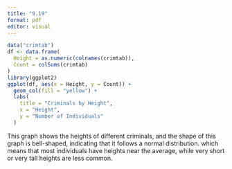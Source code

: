 ```yaml
---
title: "9.19"
format: pdf
editor: visual
---
```


```r
data("crimtab")
df <- data.frame(
  Height = as.numeric(colnames(crimtab)),
  Count = colSums(crimtab)
)
library(ggplot2)
ggplot(df, aes(x = Height, y = Count)) +
  geom_col(fill = "yellow") +
  labs(
    title = "Criminals by Height",
    x = "Height",
    y = "Number of Individuals"
  )

```

This graph shows the heights of different criminals, and the shape of this graph is bell-shaped, indicating that it follows a normal distribution. which means that most individuals have heights near the average, while very short or very tall heights are less common.

